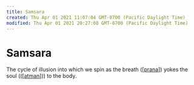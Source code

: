 ```yaml
---
title: Samsara
created: Thu Apr 01 2021 11:07:04 GMT-0700 (Pacific Daylight Time)
modified: Thu Apr 01 2021 20:27:08 GMT-0700 (Pacific Daylight Time)
---
```


# Samsara

The cycle of illusion into which we spin as the breath ([[prana]]) yokes the soul (([[atman]])) to the body.

[//begin]: # 'Autogenerated link references for markdown compatibility'
[prana]: prana 'prana'
[atman]: stories/atman 'Ātman'
[//end]: # 'Autogenerated link references'
